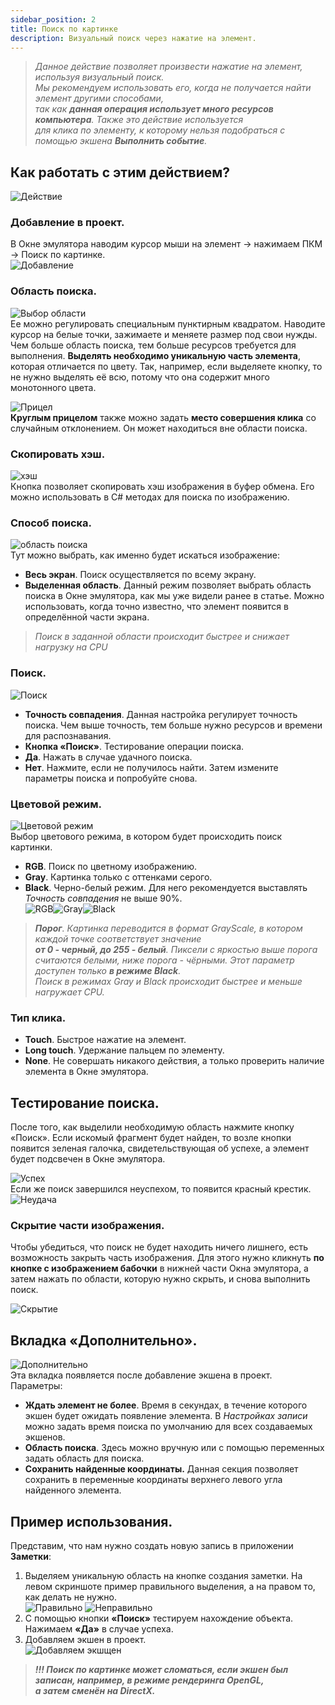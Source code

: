 ```yaml
---
sidebar_position: 2
title: Поиск по картинке
description: Визуальный поиск через нажатие на элемент.
---
```


> *Данное действие позволяет произвести нажатие на элемент, используя визуальный поиск.  
Мы рекомендуем использовать его, когда не получается найти элемент другими способами,  
так как **данная операция использует много ресурсов компьютера**. Также это действие используется  
для клика по элементу, к которому нельзя подобраться с помощью экшена **Выполнить событие**.* 

## Как работать с этим действием?  
![Действие](./assets/SearchByPic/SearchByPic_pic1.png)  
### Добавление в проект.  
В Окне эмулятора наводим курсор мыши на элемент → нажимаем ПКМ → Поиск по картинке.  
![Добавление](./assets/SearchByPic/SearchByPic_pic2.png)  
### Область поиска.  
![Выбор области](./assets/SearchByPic/SearchByPic_pic3.png)  
Ее можно регулировать специальным пунктирным квадратом. Наводите курсор на белые точки, зажимаете и меняете размер под свои нужды. Чем больше область поиска, тем больше ресурсов требуется для выполнения. **Выделять необходимо уникальную часть элемента**, которая отличается по цвету. Так, например, если выделяете кнопку, то не нужно выделять её всю, потому что она содержит много монотонного цвета.  

![Прицел](./assets/SearchByPic/SearchByPic_pic4.png)  
**Круглым прицелом** также можно задать **место совершения клика** со случайным отклонением. Он может находиться вне области поиска.    
### Скопировать хэш.  
![хэш](./assets/SearchByPic/SearchByPic_pic5.png)   
Кнопка позволяет скопировать хэш изображения в буфер обмена. Его можно использовать в C# методах для поиска по изображению.  
### Способ поиска.  
![область поиска](./assets/SearchByPic/SearchByPic_pic6.png)   
Тут можно выбрать, как именно будет искаться изображение:  
- **Весь экран**. Поиск осуществляется по всему экрану.  
- **Выделенная область**. Данный режим позволяет выбрать область поиска в Окне эмулятора, как мы уже видели ранее в статье. Можно использовать, когда точно известно, что элемент появится в определённой части экрана.  
> *Поиск в заданной области происходит быстрее и снижает нагрузку на CPU*  
### Поиск.  
![Поиск](./assets/SearchByPic/SearchByPic_pic7.png)  
- **Точность совпадения**. Данная настройка регулирует точность поиска. Чем выше точность, тем больше нужно ресурсов и времени для распознавания.  
- **Кнопка «Поиск»**. Тестирование операции поиска.  
- **Да**. Нажать в случае удачного поиска.  
- **Нет**. Нажмите, если не получилось найти. Затем измените параметры поиска и попробуйте снова.  
 ### Цветовой режим.  
 ![Цветовой режим](./assets/SearchByPic/SearchByPic_pic8.png)  
 Выбор цветового режима, в котором будет происходить поиск картинки.  
 - **RGB**. Поиск по цветному изображению.    
 - **Gray**. Картинка только с оттенками серого.    
 - **Black**. Черно-белый режим. Для него рекомендуется выставлять *Точность совпадения* не выше 90%.  
  ![RGB](./assets/SearchByPic/SearchByPic_pic9.png)![Gray](./assets/SearchByPic/SearchByPic_pic10.png)![Black](./assets/SearchByPic/SearchByPic_pic11.png)  
 > ***Порог**. Картинка переводится в формат GrayScale, в котором каждой точке соответствует значение    
 **от 0 - черный, до 255 - белый**. Пиксели с яркостью выше порога считаются белыми, ниже порога - чёрными. Этот параметр доступен только **в режиме Black**.*    
 > *Поиск в режимах Gray и Black происходит быстрее и меньше нагружает CPU.*  
  ### Тип клика.  
  - **Touch**. Быстрое нажатие на элемент.  
  - **Long touch**. Удержание пальцем по элементу.   
  - **None**. Не совершать никакого действия, а только проверить наличие элемента в Окне эмулятора.  
## Тестирование поиска.  
 После того, как выделили необходимую область нажмите кнопку «Поиск». Если искомый фрагмент будет найден, то возле кнопки появится зеленая галочка, свидетельствующая об успехе, а элемент будет подсвечен в Окне эмулятора.  

![Успех](./assets/SearchByPic/SearchByPic_pic12.png)  
 Если же поиск завершился неуспехом, то появится красный крестик.  
![Неудача](./assets/SearchByPic/SearchByPic_pic13.png)  
 ### Скрытие части изображения.  
 Чтобы убедиться, что поиск не будет находить ничего лишнего, есть возможность закрыть часть изображения. Для этого нужно кликнуть **по кнопке с изображением бабочки** в нижней части Окна эмулятора, а затем нажать по области, которую нужно скрыть, и снова выполнить поиск.  
 
 ![Скрытие](./assets/SearchByPic/SearchByPic_pic14.gif) 
## Вкладка «Дополнительно».  
![Дополнительно](./assets/SearchByPic/SearchByPic_pic15.png)  
Эта вкладка появляется после добавление экшена в проект. Параметры:  
- **Ждать элемент не более**. Время в секундах, в течение которого экшен будет ожидать появление элемента. В *Настройках записи* можно задать время поиска по умолчанию для всех создаваемых экшенов.  
- **Область поиска**. Здесь можно вручную или с помощью переменных задать область для поиска.  
- **Сохранить найденные координаты.** Данная секция позволяет сохранить в переменные координаты верхнего левого угла найденного элемента.  
## Пример использования.  
Представим, что нам нужно создать новую запись в приложении **Заметки**:    
1. Выделяем уникальную область на кнопке создания заметки. На левом скриншоте пример правильного выделения, а на правом то, как делать не нужно.    
![Правильно](./assets/SearchByPic/SearchByPic_pic16.png) ![Неправильно](./assets/SearchByPic/SearchByPic_pic17.png)  
2. С помощью кнопки **«Поиск»** тестируем нахождение объекта. Нажимаем **«Да»** в случае успеха.  
3. Добавляем экшен в проект.  
![Добавляем экшщен](./assets/SearchByPic/SearchByPic_pic18.png)  

> ***!!! Поиск по картинке может сломаться, если экшен был записан, например, в режиме рендеринга OpenGL,  
а затем сменён на DirectX.***



  
